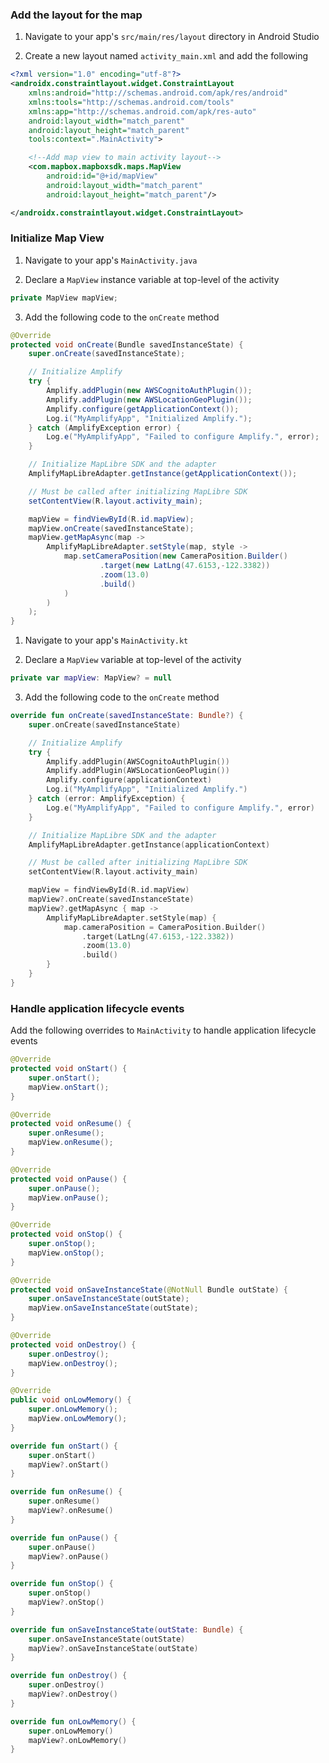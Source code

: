 ### Add the layout for the map

1. Navigate to your app's `src/main/res/layout` directory in Android Studio

2. Create a new layout named `activity_main.xml` and add the following

```xml
<?xml version="1.0" encoding="utf-8"?>
<androidx.constraintlayout.widget.ConstraintLayout
    xmlns:android="http://schemas.android.com/apk/res/android"
    xmlns:tools="http://schemas.android.com/tools"
    xmlns:app="http://schemas.android.com/apk/res-auto"
    android:layout_width="match_parent"
    android:layout_height="match_parent"
    tools:context=".MainActivity">

    <!--Add map view to main activity layout-->
    <com.mapbox.mapboxsdk.maps.MapView
        android:id="@+id/mapView"
        android:layout_width="match_parent"
        android:layout_height="match_parent"/>

</androidx.constraintlayout.widget.ConstraintLayout>
```

### Initialize Map View

<BlockSwitcher>
<Block name="Java">

1. Navigate to your app's `MainActivity.java`

2. Declare a `MapView` instance variable at top-level of the activity

```java
private MapView mapView;
```

3. Add the following code to the `onCreate` method

```java
@Override
protected void onCreate(Bundle savedInstanceState) {
    super.onCreate(savedInstanceState);

    // Initialize Amplify
    try {
        Amplify.addPlugin(new AWSCognitoAuthPlugin());
        Amplify.addPlugin(new AWSLocationGeoPlugin());
        Amplify.configure(getApplicationContext());
        Log.i("MyAmplifyApp", "Initialized Amplify.");
    } catch (AmplifyException error) {
        Log.e("MyAmplifyApp", "Failed to configure Amplify.", error);
    }

    // Initialize MapLibre SDK and the adapter
    AmplifyMapLibreAdapter.getInstance(getApplicationContext());

    // Must be called after initializing MapLibre SDK
    setContentView(R.layout.activity_main);

    mapView = findViewById(R.id.mapView);
    mapView.onCreate(savedInstanceState);
    mapView.getMapAsync(map ->
        AmplifyMapLibreAdapter.setStyle(map, style ->
            map.setCameraPosition(new CameraPosition.Builder()
                    .target(new LatLng(47.6153,-122.3382))
                    .zoom(13.0)
                    .build()
            )
        )
    );
}
```

</Block>
<Block name="Kotlin">

1. Navigate to your app's `MainActivity.kt`

2. Declare a `MapView` variable at top-level of the activity

```kotlin
private var mapView: MapView? = null
```

3. Add the following code to the `onCreate` method

```kotlin
override fun onCreate(savedInstanceState: Bundle?) {
    super.onCreate(savedInstanceState)

    // Initialize Amplify
    try {
        Amplify.addPlugin(AWSCognitoAuthPlugin())
        Amplify.addPlugin(AWSLocationGeoPlugin())
        Amplify.configure(applicationContext)
        Log.i("MyAmplifyApp", "Initialized Amplify.")
    } catch (error: AmplifyException) {
        Log.e("MyAmplifyApp", "Failed to configure Amplify.", error)
    }

    // Initialize MapLibre SDK and the adapter
    AmplifyMapLibreAdapter.getInstance(applicationContext)

    // Must be called after initializing MapLibre SDK
    setContentView(R.layout.activity_main)

    mapView = findViewById(R.id.mapView)
    mapView?.onCreate(savedInstanceState)
    mapView?.getMapAsync { map ->
        AmplifyMapLibreAdapter.setStyle(map) {
            map.cameraPosition = CameraPosition.Builder()
                .target(LatLng(47.6153,-122.3382))
                .zoom(13.0)
                .build()
        }
    }
}
```

</Block>
</BlockSwitcher>

### Handle application lifecycle events

Add the following overrides to `MainActivity` to handle application lifecycle events


<BlockSwitcher>
<Block name="Java">

```java
@Override
protected void onStart() {
    super.onStart();
    mapView.onStart();
}

@Override
protected void onResume() {
    super.onResume();
    mapView.onResume();
}

@Override
protected void onPause() {
    super.onPause();
    mapView.onPause();
}

@Override
protected void onStop() {
    super.onStop();
    mapView.onStop();
}

@Override
protected void onSaveInstanceState(@NotNull Bundle outState) {
    super.onSaveInstanceState(outState);
    mapView.onSaveInstanceState(outState);
}

@Override
protected void onDestroy() {
    super.onDestroy();
    mapView.onDestroy();
}

@Override
public void onLowMemory() {
    super.onLowMemory();
    mapView.onLowMemory();
}
```

</Block>
<Block name="Kotlin">

```kotlin
override fun onStart() {
    super.onStart()
    mapView?.onStart()
}

override fun onResume() {
    super.onResume()
    mapView?.onResume()
}

override fun onPause() {
    super.onPause()
    mapView?.onPause()
}

override fun onStop() {
    super.onStop()
    mapView?.onStop()
}

override fun onSaveInstanceState(outState: Bundle) {
    super.onSaveInstanceState(outState)
    mapView?.onSaveInstanceState(outState)
}

override fun onDestroy() {
    super.onDestroy()
    mapView?.onDestroy()
}

override fun onLowMemory() {
    super.onLowMemory()
    mapView?.onLowMemory()
}
```

</Block>
</BlockSwitcher>
